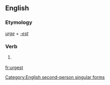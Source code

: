 ==English==

===Etymology===
''[[urge]]'' + ''[[-est]]''

===Verb===
{{en-verb form}}

# {{context|archaic|lang=en}} {{form of|Second-person singular simple present form|urge}}

[[Category:English second-person singular forms]]

[[fr:urgest]]